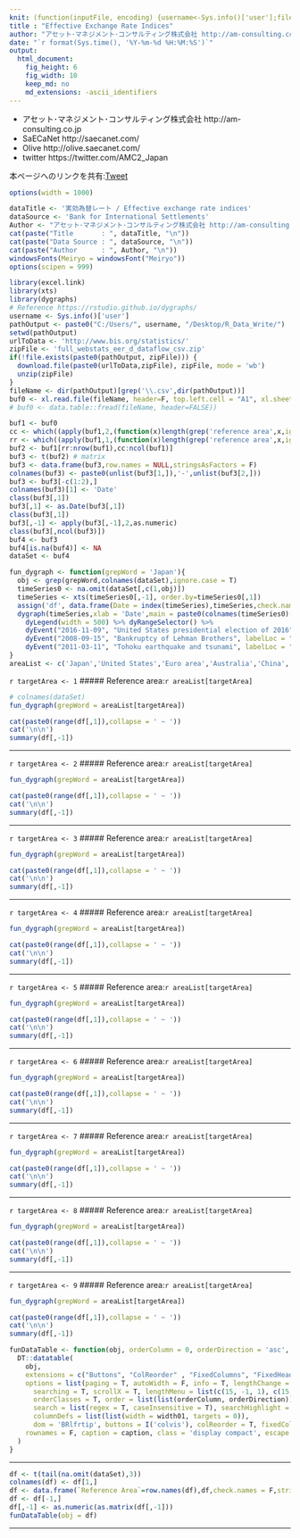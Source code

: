 ```yaml
---
knit: (function(inputFile, encoding) {username<-Sys.info()['user'];fileName<-'defaultPath.csv';pathToFile <-paste0('C:/Users/', username,'/Desktop/pathToCSV/');setwd(pathToFile);buf0<-read.csv(fileName,header = F,skip = 0,stringsAsFactor = F,check.names = F,fileEncoding = 'utf-8');timeStamp<-format(Sys.time(),'%Y%m%d%H%M%S');rmarkdown::render(inputFile, encoding = encoding, output_file = paste0('C:/Users/',username,buf0[2,1],'charts/','am-consulting.co.jp-EffectiveExchangeRateIndices.html')) })
title : "Effective Exchange Rate Indices"
author: "アセット･マネジメント･コンサルティング株式会社 http://am-consulting.co.jp"
date: "`r format(Sys.time(), '%Y-%m-%d %H:%M:%S')`"
output: 
  html_document:
    fig_height: 6
    fig_width: 10
    keep_md: no
    md_extensions: -ascii_identifiers 
---
```

<link href="http://knowledgevault.saecanet.com/components/rmarkdown-html.css" rel="stylesheet"> 
<style>
.main-container {
	max-width: 1000px;
	margin-left: auto;
	margin-right: auto;
}

table{
 white-space: nowrap;
}
</style>

- アセット･マネジメント･コンサルティング株式会社 http://am-consulting.co.jp
- SaECaNet http://saecanet.com/
- Olive http://olive.saecanet.com/
- twitter https://twitter.com/AMC2_Japan

本ページへのリンクを共有:<a href="https://twitter.com/share" class="twitter-share-button" data-via="AMC2_Japan" data-size="large">Tweet</a> <script>!function(d,s,id){var js,fjs=d.getElementsByTagName(s)[0],p=/^http:/.test(d.location)?'http':'https';if(!d.getElementById(id)){js=d.createElement(s);js.id=id;js.src=p+'://platform.twitter.com/widgets.js';fjs.parentNode.insertBefore(js,fjs);}}(document, 'script', 'twitter-wjs');</script>

```r
options(width = 1000)
```

```r
dataTitle <- '実効為替レート / Effective exchange rate indices' 
dataSource <- 'Bank for International Settlements'
Author <- "アセット･マネジメント･コンサルティング株式会社 http://am-consulting.co.jp"
cat(paste("Title       : ", dataTitle, "\n"))
cat(paste("Data Source : ", dataSource, "\n"))
cat(paste("Author      : ", Author, "\n"))
windowsFonts(Meiryo = windowsFont("Meiryo"))
options(scipen = 999)
```

```r
library(excel.link)
library(xts)
library(dygraphs)
# Reference https://rstudio.github.io/dygraphs/
username <- Sys.info()['user']
pathOutput <- paste0("C:/Users/", username, "/Desktop/R_Data_Write/")
setwd(pathOutput)
urlToData <- 'http://www.bis.org/statistics/'
zipFile <- 'full_webstats_eer_d_dataflow_csv.zip'
if(!file.exists(paste0(pathOutput, zipFile))) {
  download.file(paste0(urlToData,zipFile), zipFile, mode = 'wb')
  unzip(zipFile)
}
fileName <- dir(pathOutput)[grep('\\.csv',dir(pathOutput))]
buf0 <- xl.read.file(fileName, header=F, top.left.cell = "A1", xl.sheet = 1, excel.visible = F)
# buf0 <- data.table::fread(fileName, header=FALSE)) 
```

```r
buf1 <- buf0
cc <- which((apply(buf1,2,(function(x)length(grep('reference area',x,ignore.case = T)))))!=0)
rr <- which((apply(buf1,1,(function(x)length(grep('reference area',x,ignore.case = T)))))!=0)
buf2 <- buf1[rr:nrow(buf1),cc:ncol(buf1)]
buf3 <- t(buf2) # matrix
buf3 <- data.frame(buf3,row.names = NULL,stringsAsFactors = F)
colnames(buf3) <- paste0(unlist(buf3[1,]),'-',unlist(buf3[2,]))
buf3 <- buf3[-c(1:2),]
colnames(buf3)[1] <- 'Date'
class(buf3[,1])
buf3[,1] <- as.Date(buf3[,1])
class(buf3[,1])
buf3[,-1] <- apply(buf3[,-1],2,as.numeric)
class(buf3[,ncol(buf3)])
buf4 <- buf3
buf4[is.na(buf4)] <- NA
dataSet <- buf4
```

```r
fun_dygraph <- function(grepWord = 'Japan'){
  obj <- grep(grepWord,colnames(dataSet),ignore.case = T)
  timeSeries0 <- na.omit(dataSet[,c(1,obj)])
  timeSeries <- xts(timeSeries0[,-1], order.by=timeSeries0[,1])
  assign('df', data.frame(Date = index(timeSeries),timeSeries,check.names = F,stringsAsFactors = F),envir = .GlobalEnv)
  dygraph(timeSeries,xlab = 'Date',main = paste0(colnames(timeSeries0)[-1],collapse = ' × '))  %>% 
    dyLegend(width = 500) %>% dyRangeSelector() %>% 
    dyEvent("2016-11-09", "United States presidential election of 2016", labelLoc = "bottom") %>% 
    dyEvent("2008-09-15", "Bankruptcy of Lehman Brothers", labelLoc = "bottom") %>% 
    dyEvent("2011-03-11", "Tohoku earthquake and tsunami", labelLoc = "bottom")
}
areaList <- c('Japan','United States','Euro area','Australia','China','United Kingdom','New Zealand','Korea','South Africa') 
```

`r targetArea <- 1` 
##### Reference area:`r areaList[targetArea]`

```r
# colnames(dataSet)
fun_dygraph(grepWord = areaList[targetArea])
```

```r
cat(paste0(range(df[,1]),collapse = ' ~ '))
cat('\n\n')
summary(df[,-1])
```

***
`r targetArea <- 2` 
##### Reference area:`r areaList[targetArea]`

```r
fun_dygraph(grepWord = areaList[targetArea])
```

```r
cat(paste0(range(df[,1]),collapse = ' ~ '))
cat('\n\n')
summary(df[,-1])
```

***
`r targetArea <- 3` 
##### Reference area:`r areaList[targetArea]`

```r
fun_dygraph(grepWord = areaList[targetArea])
```

```r
cat(paste0(range(df[,1]),collapse = ' ~ '))
cat('\n\n')
summary(df[,-1])
```

***
`r targetArea <- 4` 
##### Reference area:`r areaList[targetArea]`

```r
fun_dygraph(grepWord = areaList[targetArea])
```

```r
cat(paste0(range(df[,1]),collapse = ' ~ '))
cat('\n\n')
summary(df[,-1])
```
***
`r targetArea <- 5` 
##### Reference area:`r areaList[targetArea]`

```r
fun_dygraph(grepWord = areaList[targetArea])
```

```r
cat(paste0(range(df[,1]),collapse = ' ~ '))
cat('\n\n')
summary(df[,-1])
```
***
`r targetArea <- 6` 
##### Reference area:`r areaList[targetArea]`

```r
fun_dygraph(grepWord = areaList[targetArea])
```

```r
cat(paste0(range(df[,1]),collapse = ' ~ '))
cat('\n\n')
summary(df[,-1])
```
***
`r targetArea <- 7` 
##### Reference area:`r areaList[targetArea]`

```r
fun_dygraph(grepWord = areaList[targetArea])
```

```r
cat(paste0(range(df[,1]),collapse = ' ~ '))
cat('\n\n')
summary(df[,-1])
```
***
`r targetArea <- 8` 
##### Reference area:`r areaList[targetArea]`

```r
fun_dygraph(grepWord = areaList[targetArea])
```

```r
cat(paste0(range(df[,1]),collapse = ' ~ '))
cat('\n\n')
summary(df[,-1])
```
***
`r targetArea <- 9` 
##### Reference area:`r areaList[targetArea]`

```r
fun_dygraph(grepWord = areaList[targetArea])
```

```r
cat(paste0(range(df[,1]),collapse = ' ~ '))
cat('\n\n')
summary(df[,-1])
```

```r
funDataTable <- function(obj, orderColumn = 0, orderDirection = 'asc', width01 = '3%', caption = '') {
  DT::datatable(
    obj,
    extensions = c("Buttons", "ColReorder" , "FixedColumns", "FixedHeader"),
    options = list(paging = T, autoWidth = F, info = T, lengthChange = T, ordering = T,
      searching = T, scrollX = T, lengthMenu = list(c(15, -1, 1), c(15, 'All', 1)),
      orderClasses = T, order = list(list(orderColumn, orderDirection)), 
      search = list(regex = T, caseInsensitive = T), searchHighlight = T,
      columnDefs = list(list(width = width01, targets = 0)),
      dom = 'BRlfrtip', buttons = I('colvis'), colReorder = T, fixedColumns = list(leftColumns = 1), fixedHeader = T),
    rownames = F, caption = caption, class = 'display compact', escape = F, filter = 'top'
  )  
}
```

***

```r
df <- t(tail(na.omit(dataSet),3))
colnames(df) <- df[1,]
df <- data.frame(`Reference Area`=row.names(df),df,check.names = F,stringsAsFactors = F,row.names = NULL)
df <- df[-1,]
df[,-1] <- as.numeric(as.matrix(df[,-1]))
funDataTable(obj = df)
```

***

<script>
  (function(i,s,o,g,r,a,m){i['GoogleAnalyticsObject']=r;i[r]=i[r]||function(){
  (i[r].q=i[r].q||[]).push(arguments)},i[r].l=1*new Date();a=s.createElement(o),
  m=s.getElementsByTagName(o)[0];a.async=1;a.src=g;m.parentNode.insertBefore(a,m)
  })(window,document,'script','https://www.google-analytics.com/analytics.js','ga');

  ga('create', 'UA-3077339-5', 'auto');
  ga('send', 'pageview');

</script>
